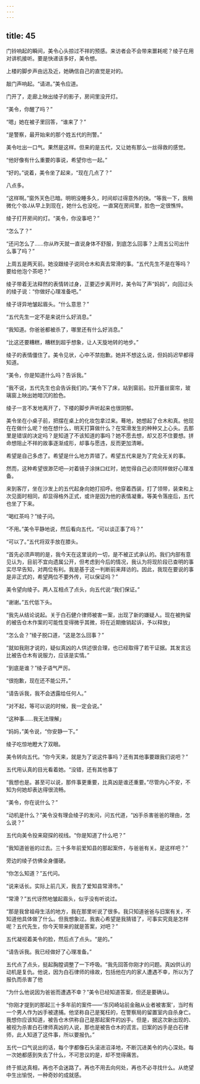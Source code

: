 ```yaml
---
---
---
```

title: 45
---

门铃响起的瞬间，美令心头掠过不祥的预感。来访者会不会带来噩耗呢？绫子在用对讲机接听。要是快递该多好，美令想。

上楼的脚步声由远及近，她确信自己的直觉是对的。

敲门声响起。“请进。”美令应道。

门开了，走廊上映出绫子的影子，房间里没开灯。

“美令，你醒了吗？”

“嗯」她在被子里回答，“谁来了？”

“是警察，最开始来的那个姓五代的刑警。”

美令吐出一口气。果然是这样。但来的是五代，又让她有那么一丝得救的感觉。

“他好像有什么重要的事说，希望你也一起。”

“好的。”说着，美令坐了起来，“现在几点了？”

八点多。

“这样啊。”窗外天色已暗。明明没睡多久，时间却过得意外的快。“等我一下，我稍微化个妆J从早上到现在，她什么也没吃，一直窝在房间里，脸色一定很憔悴。

绫子打开房间的灯。“美令，你没事吧？”

“怎么了？”

“还问怎么了……你从昨天就一直说身体不舒服，到底怎么回事？上周五公司出什么事了吗？”

上周五是两天前。她没跟绫子说同仓木和真去常滑的事。“五代先生不是在等吗？要给他泡个茶吧？”

绫子带着无法释然的表情转过身，正要迈步离开时，美令叫了声“妈妈”，向回过头的绫子说：“你做好心理准备吧。”

绫子讶异地皱起眉头。“什么意思？”

“五代先生一定不是来说什么好消息。”

“我知道。你爸爸都被杀了，哪里还有什么好消息。”

“比这还要糟糕，糟糕到超乎想象，让人天旋地转的地步。”

绫子的表情僵住了。美令见状，心中不禁抱歉。她并不想这么说，但妈妈迟早都得知道。

“美令，你是知道什么吗？告诉我。”

“我不说，五代先生也会告诉我们的。”美令下了床，站到窗前。拉开蕾丝窗帘，玻璃窗上映出她暗沉的脸色。

绫子一言不发地离开了，下楼的脚步声听起来也很阴郁。

美令坐在小桌子前，把摆在桌上的化妆包拿过来。蓦地，她想起了仓木和真。他现在在做什么呢？他在想什么，明天打算做什么？在常滑发生的种种又上心头。去那里是错误的决定吗？是知道了不该知道的事吗？她不愿去想，却又忍不住要想。拼命想阻止不祥的故事逐渐成形，却事与愿违，反而更加清晰。

希望是自己多虑了。希望是什么地方弄错了。希望五代来是为了完全无关的事。

然而，这种希望很渺茫吧—对着镜子涂抹口红时，她觉得自己必须同样做好心理准备。

来到客厅，坐在沙发上的五代起身向她打招呼。他穿着西装，打了领带，装束和上次见面时相同，却显得格外正式，或许是因为他的表情凝重。等美令落座后，五代也坐了下来。

“喝红茶吗？”绫子问。

“不用。”美令平静地说，然后看向五代，“可以谈正事了吗？”

“可以了。”五代将双手放在膝头。

“首先必须声明的是，我今天在这里说的一切，是不被正式承认的。我们内部有意见认为，目前不宜向遗属公开，但考虑到今后的情况，我认为将现阶段已查明的事实尽早告知，对两位有利。我是基于这一判断前来拜访的。因此，我现在要说的事是非正式的，希望两位不要外传，可以保证吗？”

美令望向绫子。两人互相点了点头，向五代说:“我们保证。”

“谢谢。”五代低下头。

“我先从结论说起。关于白石健介律师被害一案，出现了新的嫌疑人。现在被拘留的被告仓木作案的可能性变得微乎其微，将在近期撤销起诉，予以释放」

“怎么会？”绫子脱口道，“这是怎么回事？”

“就如我刚才说的，疑似真凶的人供述很合理，也已经取得了若干证据。其发言远比被告仓木有说服力，应该是实情。”

“到底是谁？”绫子语气严厉。

“很抱歉，现在还不能公开。”

“请告诉我，我不会透露给任何人。”

“对不起，等可以说的时候，我一定会说。”

“这种事……我无法理解」

“妈妈，”美令说，“你安静一下。”

绫子吃惊地瞪大了双眼。

美令转向五代。“你今天来，就是为了说这件事吗？还有其他事要跟我们说吧？”

五代用认真的目光看着她。“没错，还有其他事丁

“我想也是。甚至可以说，那件事更重要，比真凶是谁还重要。”尽管内心不安，不知为何她却表达得很流畅。

“美令，你在说什么？”

“动机是什么？”美令没有理会绫子的发问，问五代道，“凶手杀害爸爸的理由，怎么说？”

五代向美令投来窥探的视线。“你是知道了什么吧？”

“我知道爸爸的过去。三十多年前爱知县的那起案件，与爸爸有关。是这样吧？”

旁边的绫子仿佛全身僵硬。

“你怎么知道？”五代问。

“说来话长。实际上前几天，我去了爱知县常滑市。”

“常滑？”五代讶然地皱起眉头，似乎没有听说过。

“那是我曾祖母生活的地方，我在那里听说了很多。我只知道爸爸与旧案有关，不知道他具体做了什么。但我想象过。我衷心希望是我猜错了，可事实究竟是怎样呢？五代先生，你今天带来的就是答案，对吧？”

五代凝视着美令的脸，然后点了点头。“是的。”

“请告诉我。我已经做好了心理准备。”

五代点了点头，挺起胸膛调整了一下呼吸。“我先回答你刚才的问题。真凶供认的动机是复仇。他说，因为白石律师的缘故，包括他在内的家人遭遇不幸，所以为了报仇而杀害了他

“为什么他说因为爸爸而遭遇不幸？”美令已经知道答案，但还是要确认。

“你刚才提到的那起三十多年前的案件——‘东冈崎站前金融从业者被害案’，当时有一个男人作为凶手被逮捕。他坚称自己是冤枉的，在警察局的留置室内自杀身亡。我想你应该知道，被告仓木供称自己是那起案件的凶手。但是，据这次新出现的、被视为杀害白石律师真凶的人说，那也是被告仓木的谎言。旧案的凶手是白石律师，此人知道了这件事，所以要报仇。”

五代一口气说出的话，每个字都像石头滚进沼泽地，不断沉进美令的内心深处。每一次她都感到失去了什么，不可思议的是，却不觉得痛苦。

终于抵达真相，再也不会迷路了。再也不用去向何处，再也不必寻找什么。从绝望中生出愉悦，一种奇妙的成就感。